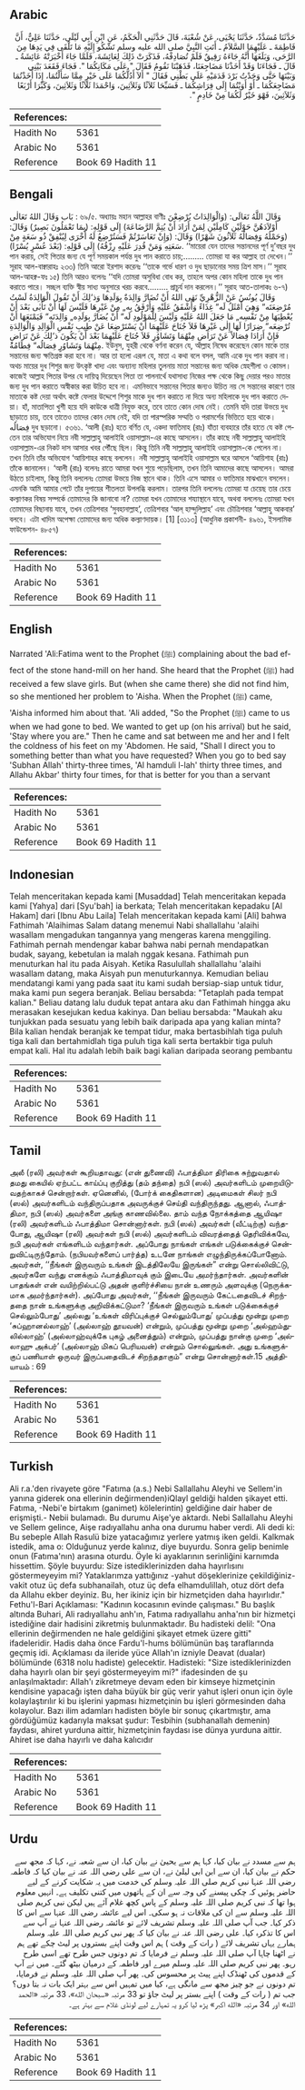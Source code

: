 ## Arabic


<div dir="rtl" lang="ar" style={{fontSize:'larger',backgroundColor:'#f8f9fa',padding:20}}>
حَدَّثَنَا مُسَدَّدٌ، حَدَّثَنَا يَحْيَى، عَنْ شُعْبَةَ، قَالَ حَدَّثَنِي الْحَكَمُ، عَنِ ابْنِ أَبِي لَيْلَى، حَدَّثَنَا عَلِيٌّ، أَنَّ فَاطِمَةَ ـ عَلَيْهِمَا السَّلاَمُ ـ أَتَتِ النَّبِيَّ صلى الله عليه وسلم تَشْكُو إِلَيْهِ مَا تَلْقَى فِي يَدِهَا مِنَ الرَّحَى، وَبَلَغَهَا أَنَّهُ جَاءَهُ رَقِيقٌ فَلَمْ تُصَادِفْهُ، فَذَكَرَتْ ذَلِكَ لِعَائِشَةَ، فَلَمَّا جَاءَ أَخْبَرَتْهُ عَائِشَةُ ـ قَالَ ـ فَجَاءَنَا وَقَدْ أَخَذْنَا مَضَاجِعَنَا، فَذَهَبْنَا نَقُومُ فَقَالَ ‏"‏ عَلَى مَكَانِكُمَا ‏"‏‏.‏ فَجَاءَ فَقَعَدَ بَيْنِي وَبَيْنَهَا حَتَّى وَجَدْتُ بَرْدَ قَدَمَيْهِ عَلَى بَطْنِي فَقَالَ ‏"‏ أَلاَ أَدُلُّكُمَا عَلَى خَيْرٍ مِمَّا سَأَلْتُمَا، إِذَا أَخَذْتُمَا مَضَاجِعَكُمَا ـ أَوْ أَوَيْتُمَا إِلَى فِرَاشِكُمَا ـ فَسَبِّحَا ثَلاَثًا وَثَلاَثِينَ، وَاحْمَدَا ثَلاَثًا وَثَلاَثِينَ، وَكَبِّرَا أَرْبَعًا وَثَلاَثِينَ، فَهْوَ خَيْرٌ لَكُمَا مِنْ خَادِمٍ ‏"‏‏.‏
</div>
<div style={{backgroundColor:'#f8f9fa',padding:20, marginBottom: 10}}><table> <thead> <tr> <th>References:</th> <th></th> </tr> </thead> <tbody><tr><td>Hadith No</td><td>5361</td></tr><tr><td>Arabic No</td><td>5361</td></tr><tr><td>Reference</td><td>Book 69 Hadith 11</td></tr></tbody></table></div>

## Bengali


<div dir="ltr" lang="bn" style={{fontSize:'larger',backgroundColor:'#f8f9fa',padding:20}}>
بَاب وَقَالَ اللهُ تَعَالٰى : ৬৯/৫. অধ্যায়ঃ মহান আল্লাহর বাণীঃ وَقَالَ اللَّهُ تَعَالَى: (وَالْوَالِدَاتُ يُرْضِعْنَ أَوْلاَدَهُنَّ حَوْلَيْنِ كَامِلَيْنِ لِمَنْ أَرَادَ أَنْ يُتِمَّ الرَّضَاعَةَ) إِلَى قَوْلِهِ: (بِمَا تَعْمَلُونَ بَصِيرٌ) وَقَالَ: (وَحَمْلُهُ وَفِصَالُهُ ثَلاَثُونَ شَهْرًا) وَقَالَ: (وَإِنْ تَعَاسَرْتُمْ فَسَتُرْضِعُ لَهُ أُخْرَى لِيُنْفِقْ ذُو سَعَةٍ مِنْ سَعَتِهِ وَمَنْ قُدِرَ عَلَيْهِ رِزْقُهُ) إِلَى قَوْلِهِ: (بَعْدَ عُسْرٍ يُسْرًا). ‘‘মায়েরা যেন তাদের সন্তানদের পূর্ণ দু’বছর দুধ পান করায়, সেই পিতার জন্য যে পূর্ণ সময়কাল পর্যন্ত দুধ পান করাতে চায়;......... তোমরা যা কর আল্লাহ তা দেখেন।’’ সূরাহ আল-বাক্বারাহঃ ২৩৩) তিনি আরো ইরশাদ করেনঃ ‘‘তাকে গর্ভে ধারণ ও দুধ ছাড়ানোর সময় ত্রিশ মাস।’’ সূরাহ আল-আহক্ব-ফঃ ১৫) তিনি আরও বলেনঃ ‘‘যদি তোমরা অসুবিধা বোধ কর, তাহলে অপর কোন মহিলা তাকে দুধ পান করাতে পারে। সচ্ছল ব্যক্তি স্বীয় সাধ্য অনুসারে খরচ করবে......... প্রাচুর্য দান করলেন।’’ সূরাহ আত-তালাকঃ ৬-৭) وَقَالَ يُونُسُ عَنْ الزُّهْرِيِّ نَهٰى اللهُ أَنْ تُضَارَّ وَالِدَةٌ بِوَلَدِهَا وَذ‘لِكَ أَنْ تَقُولَ الْوَالِدَةُ لَسْتُ مُرْضِعَتَه“ وَهِيَ أَمْثَلُ لَه“ غِذَاءً وَأَشْفَقُ عَلَيْهِ وَأَرْفَقُ بِه„ مِنْ غَيْرِهَا فَلَيْسَ لَهَا أَنْ تَأْبٰى بَعْدَ أَنْ يُعْطِيَهَا مِنْ نَفْسِه„ مَا جَعَلَ اللهُ عَلَيْهِ وَلَيْسَ لِلْمَوْلُودِ لَه“ أَنْ يُضَارَّ بِوَلَدِه„ وَالِدَتَه“ فَيَمْنَعَهَا أَنْ تُرْضِعَه“ ضِرَارًا لَهَا إِلٰى غَيْرِهَا فَلاَ جُنَاحَ عَلَيْهِمَا أَنْ يَسْتَرْضِعَا عَنْ طِيبِ نَفْسِ الْوَالِدِ وَالْوَالِدَةِ فَإِنْ أَرَادَا فِصَالاً عَنْ تَرَاضٍ مِنْهُمَا وَتَشَاوُرٍ فَلاَ جُنَاحَ عَلَيْهِمَا بَعْدَ أَنْ يَكُونَ ذ‘لِكَ عَنْ تَرَاضٍ مِنْهُمَا وَتَشَاوُرٍ فِصَالُه“ فِطَامُهُ. ইউনুস, যুহরী থেকে বর্ণনা করেন যে, আল্লাহ নিষেধ করেছেন কোন মাকে তার সন্তানের জন্য ক্ষতিগ্রস্ত করা হবে না। আর তা হলো এরূপ যে, মাতা এ কথা বলে বসল, আমি একে দুধ পান করাব না। অথচ মায়ের দুধ শিশুর জন্য উৎকৃষ্ট খাদ্য এবং অন্যান্য মহিলার তুলনায় মাতা সন্তানের জন্য অধিক স্নেহশীলা ও কোমল। কাজেই আল্লাহ পিতার উপর যে দায়িত্ব দিয়েছেন পিতা তা পালনার্থে যথাসাধ্য নিজের পক্ষ থেকে কিছু দেয়ার পরও মাতার জন্য দুধ পান করাতে অস্বীকার করা উচিত হবে না। এমনিভাবে সন্তানের পিতার জন্যও উচিত নয় সে সন্তানের কারণে তার মাতাকে কষ্ট দেয়া অর্থাৎ কষ্টে ফেলার উদ্দেশে শিশুর মাকে দুধ পান করাতে না দিয়ে অন্য মহিলাকে দুধ পান করাতে দেয়া। হাঁ, মাতাপিতা খুশী হয়ে যদি কাউকে ধাত্রী নিযুক্ত করে, তবে তাতে কোন দোষ নেই। তেমনি যদি তারা উভয়ে দুধ ছাড়াতে চায়, তবে তাতেও তাদের কোন দোষ নেই, যদি তা পারস্পরিক সম্মতি ও পরামর্শের ভিত্তিতে হয়ে থাকে। فِصَالُه দুধ ছড়ানো। ৫৩৬১. ‘আলী (রাঃ) হতে বর্ণিত যে, একদা ফাতিমাহ (রাঃ) যাঁতা ব্যবহারে তাঁর হাতে যে কষ্ট পেতেন তার অভিযোগ নিয়ে নবী সাল্লাল্লাহু আলাইহি ওয়াসাল্লাম-এর কাছে আসলেন। তাঁর কাছে নবী সাল্লাল্লাহু আলাইহি ওয়াসাল্লাম-এর নিকট দাস আসার খবর পৌঁছে ছিল। কিন্তু তিনি নবী সাল্লাল্লাহু আলাইহি ওয়াসাল্লাম-কে পেলেন না। তখন তিনি তাঁর অভিযোগ ‘আয়িশাহর কাছে বললেন। নবী সাল্লাল্লাহু আলাইহি ওয়াসাল্লাম ঘরে আসলে ‘আয়িশাহ (রাঃ) তাঁকে জানালেন। ‘আলী (রাঃ) বলেনঃ রাতে আমরা যখন শুয়ে পড়েছিলাম, তখন তিনি আমাদের কাছে আসলেন। আমরা উঠতে চাইলাম, কিন্তু তিনি বললেনঃ তোমরা উভয়ে নিজ স্থানে থাক। তিনি এসে আমার ও ফাতিমার মাঝখানে বসলেন। এমনকি আমি আমার পেটে তাঁর দুপায়ের শীতলতা উপলব্ধি করলাম। তারপর তিনি বললেনঃ তোমরা যা চেয়েছ তার চেয়ে কল্যাণকর বিষয় সম্পর্কে তোমাদের কি জানাবো না? তোমরা যখন তোমাদের শয্যাস্থানে যাবে, অথবা বললেনঃ তোমরা যখন তোমাদের বিছানায় যাবে, তখন তেত্রিশবার ‘সুবহানাল্লাহ’, তেত্রিশবার ‘আল্ হাম্দুলিল্লাহ’ এবং চৌত্রিশবার ‘আল্লাহু আকবার’ বলবে। এটা খাদিম অপেক্ষা তোমাদের জন্য অধিক কল্যাণদায়ক। [1] [৩১১৩] (আধুনিক প্রকাশনী- ৪৯৬১, ইসলামিক ফাউন্ডেশন- ৪৮৫৭)
</div>
<div style={{backgroundColor:'#f8f9fa',padding:20, marginBottom: 10}}><table> <thead> <tr> <th>References:</th> <th></th> </tr> </thead> <tbody><tr><td>Hadith No</td><td>5361</td></tr><tr><td>Arabic No</td><td>5361</td></tr><tr><td>Reference</td><td>Book 69 Hadith 11</td></tr></tbody></table></div>

## English


<div dir="ltr" lang="en" style={{fontSize:'larger',backgroundColor:'#f8f9fa',padding:20}}>
Narrated 'Ali:Fatima went to the Prophet (ﷺ) complaining about the bad effect of the stone hand-mill on her hand. She heard that the Prophet (ﷺ) had received a few slave girls. But (when she came there) she did not find him, so she mentioned her problem to 'Aisha. When the Prophet (ﷺ) came, 'Aisha informed him about that. 'Ali added, "So the Prophet (ﷺ) came to us when we had gone to bed. We wanted to get up (on his arrival) but he said, 'Stay where you are." Then he came and sat between me and her and I felt the coldness of his feet on my 'Abdomen. He said, "Shall I direct you to something better than what you have requested? When you go to bed say 'Subhan Allah' thirty-three times, 'Al hamduli l-lah' thirty three times, and Allahu Akbar' thirty four times, for that is better for you than a servant
</div>
<div style={{backgroundColor:'#f8f9fa',padding:20, marginBottom: 10}}><table> <thead> <tr> <th>References:</th> <th></th> </tr> </thead> <tbody><tr><td>Hadith No</td><td>5361</td></tr><tr><td>Arabic No</td><td>5361</td></tr><tr><td>Reference</td><td>Book 69 Hadith 11</td></tr></tbody></table></div>

## Indonesian


<div dir="ltr" lang="id" style={{fontSize:'larger',backgroundColor:'#f8f9fa',padding:20}}>
Telah menceritakan kepada kami [Musaddad] Telah menceritakan kepada kami [Yahya] dari [Syu'bah] ia berkata; Telah menceritakan kepadaku [Al Hakam] dari [Ibnu Abu Laila] Telah menceritakan kepada kami [Ali] bahwa Fathimah 'Alaihimas Salam datang menemui Nabi shallallahu 'alaihi wasallam mengadukan tangannya yang mengeras karena menggiling. Fathimah pernah mendengar kabar bahwa nabi pernah mendapatkan budak, sayang, kebetulan ia malah nggak kesana. Fathimah pun menuturkan hal itu pada Aisyah. Ketika Rasulullah shallallahu 'alaihi wasallam datang, maka Aisyah pun menuturkannya. Kemudian beliau mendatangi kami yang pada saat itu kami sudah bersiap-siap untuk tidur, maka kami pun segera beranjak. Beliau bersabda: "Tetaplah pada tempat kalian." Beliau datang lalu duduk tepat antara aku dan Fathimah hingga aku merasakan kesejukan kedua kakinya. Dan beliau bersabda: "Maukah aku tunjukkan pada sesuatu yang lebih baik daripada apa yang kalian minta? Bila kalian hendak beranjak ke tempat tidur, maka bertasbihlah tiga puluh tiga kali dan bertahmidlah tiga puluh tiga kali serta bertakbir tiga puluh empat kali. Hal itu adalah lebih baik bagi kalian daripada seorang pembantu
</div>
<div style={{backgroundColor:'#f8f9fa',padding:20, marginBottom: 10}}><table> <thead> <tr> <th>References:</th> <th></th> </tr> </thead> <tbody><tr><td>Hadith No</td><td>5361</td></tr><tr><td>Arabic No</td><td>5361</td></tr><tr><td>Reference</td><td>Book 69 Hadith 11</td></tr></tbody></table></div>

## Tamil


<div dir="ltr" lang="ta" style={{fontSize:'larger',backgroundColor:'#f8f9fa',padding:20}}>
அலீ (ரலி) அவர்கள் கூறியதாவது: (என் துணைவி) ஃபாத்திமா திரிகை சுற்றுவதால் தமது கையில் ஏற்பட்ட காய்ப்பு குறித்து (தம் தந்தை) நபி (ஸல்) அவர்களிடம் முறையிடுவதற்காகச் சென்றார்கள். ஏனெனில், (போர்க் கைதிகளான) அடிமைகள் சிலர் நபி (ஸல்) அவர்களிடம் வந்திருப்பதாக அவருக்குச் செய்தி வந்திருந்தது. ஆனால், ஃபாத்திமா, நபி (ஸல்) அவர்களை அங்கு காணவில்லை. தாம் வந்த நோக்கத்தை ஆயிஷா (ரலி) அவர்களிடம் ஃபாத்திமா சொன்னார்கள். நபி (ஸல்) அவர்கள் (வீட்டிற்கு) வந்தபோது, ஆயிஷா (ரலி) அவர்கள் நபி (ஸல்) அவர்களிடம் விவரத்தைத் தெரிவிக்கவே, நபி அவர்கள் எங்களிடம் வந்தார்கள். அப்போது நாங்கள் எங்கள் படுக்கைக்குச் சென்றுவிட்டிருந்தோம். (நபியவர்களைப் பார்த்த) உடனே நாங்கள் எழுந்திருக்கப்போனோம். அவர்கள், ‘‘நீங்கள் இருவரும் உங்கள் இடத்திலேயே இருங்கள்” என்று சொல்லிவிட்டு, அவர்களே வந்து எனக்கும் ஃபாத்திமாவுக் கும் இடையே அமர்ந்தார்கள். அவர்களின் பாதங்கள் என் வயிற்றில்பட்டு அதன் குளிர்ச்சியை நான் உணரும் அளவுக்கு (நெருக்கமாக அமர்ந்தார்கள்). அப்போது அவர்கள், ‘‘நீங்கள் இருவரும் கேட்டதைவிடச் சிறந்ததை நான் உங்களுக்கு அறிவிக்கட்டுமா? ‘நீங்கள் இருவரும் உங்கள் படுக்கைக்குச் செல்லும்போது’ அல்லது ‘உங்கள் விரிப்புக்குச் செல்லும்போது’ முப்பத்து மூன்று முறை ‘சுப்ஹானல்லாஹ்’ (அல்லாஹ் தூயவன்) என்றும், முப்பத்து மூன்று முறை ‘அல்ஹம்துலில்லாஹ்’ (அல்லாஹ்வுக்கே புகழ் அனைத்தும்) என்றும், முப்பத்து நான்கு முறை ‘அல்லாஹு அக்பர்’ (அல்லாஹ் மிகப் பெரியவன்) என்றும் சொல்லுங்கள். அது உங்களுக்குப் பணியாள் ஒருவர் இருப்பதைவிடச் சிறந்ததாகும்” என்று சொன்னார்கள்.15 அத்தியாயம் : 69
</div>
<div style={{backgroundColor:'#f8f9fa',padding:20, marginBottom: 10}}><table> <thead> <tr> <th>References:</th> <th></th> </tr> </thead> <tbody><tr><td>Hadith No</td><td>5361</td></tr><tr><td>Arabic No</td><td>5361</td></tr><tr><td>Reference</td><td>Book 69 Hadith 11</td></tr></tbody></table></div>

## Turkish


<div dir="ltr" lang="tr" style={{fontSize:'larger',backgroundColor:'#f8f9fa',padding:20}}>
Ali r.a.'den rivayete göre "Fatıma (a.s.) Nebi Sallallahu Aleyhi ve Sellem'in yanına giderek ona ellerinin değirmenden)iQlayl geldiği halden şikayet etti. Fatıma, -Nebi'e birtakım (ganimet) kölelerintin) geldiğine dair haber de erişmişti.- Nebii bulamadı. Bu durumu Aişe'ye aktardı. Nebi Sallallahu Aleyhi ve Sellem gelince, Aişe radıyallahu anha ona durumu haber verdi. Ali dedi ki: Bu sebeple Allah Rasulü bize yatacağımız yerlere yatmış iken geldi. Kalkmak istedik, ama o: Olduğunuz yerde kalınız, diye buyurdu. Sonra gelip benimle onun (Fatıma'nın) arasına oturdu. Öyle ki ayaklarının serinliğini karnımda hissettim. Şöyle buyurdu: Size istediklerinizden daha hayırlısını göstermeyeyim mi? Yataklarımza yattığınız -yahut döşeklerinize çekildiğiniz- vakit otuz üç defa subhanailah, otuz üç defa elhamdulillah, otuz dört defa da Allahu ekber deyiniz. Bu, her ikiniz için bir hizmetçiden daha hayırlıdır." Fethu'l-Bari Açıklaması: "Kadının kocasının evinde çalışması." Bu başlık altında Buhari, Ali radıyallahu anh'ın, Fatıma radıyallahu anha'nın bir hizmetçi istediğine dair hadisini zikretmiş bulunmaktadır. Bu hadisteki delil: "Ona ellerinin değirmenden ne hale geldiğini şikayet etmek üzere gitti" ifadeleridir. Hadis daha önce Fardu'l-hums bölümünün baş taraflarında geçmiş idi. Açıklaması da ileride yüce Allah'ın izniyle Deavat (dualar) bölümünde (6318 nolu hadiste) gelecektir. Hadisteki: "Size istediklerinizden daha hayırlı olan bir şeyi göstermeyeyim mi?" ifadesinden de şu anlaşılmaktadır: Allah'ı zikretmeye devam eden bir kimseye hizmetçinin kendisine yapacağı işten daha büyük bir güç verir yahut işleri onun için öyle kolaylaştırılır ki bu işlerini yapması hizmetçinin bu işleri görmesinden daha kolayolur. Bazı ilim adamları hadisten böyle bir sonuç çıkartmıştır, ama gördüğümüz kadarıyla maksat şudur: Tesbihin (subhanallah demenin) faydası, ahiret yurduna aittir, hizmetçinin faydası ise dünya yurduna aittir. Ahiret ise daha hayırlı ve daha kalıcıdır
</div>
<div style={{backgroundColor:'#f8f9fa',padding:20, marginBottom: 10}}><table> <thead> <tr> <th>References:</th> <th></th> </tr> </thead> <tbody><tr><td>Hadith No</td><td>5361</td></tr><tr><td>Arabic No</td><td>5361</td></tr><tr><td>Reference</td><td>Book 69 Hadith 11</td></tr></tbody></table></div>

## Urdu


<div dir="rtl" lang="ur" style={{fontSize:'larger',backgroundColor:'#f8f9fa',padding:20}}>
ہم سے مسدد نے بیان کیا، کہا ہم سے یحییٰ نے بیان کیا، ان سے شعبہ نے، کہا کہ مجھ سے حکم نے بیان کیا، ان سے ابن ابی لیلیٰ نے، ان سے علی رضی اللہ عنہ نے بیان کیا کہ فاطمہ رضی اللہ عنہا نبی کریم صلی اللہ علیہ وسلم کی خدمت میں یہ شکایت کرنے کے لیے حاضر ہوئیں کہ چکی پیسنے کی وجہ سے ان کے ہاتھوں میں کتنی تکلیف ہے۔ انہیں معلوم ہوا تھا کہ نبی کریم صلی اللہ علیہ وسلم کے پاس کچھ غلام آئے ہیں لیکن نبی کریم صلی اللہ علیہ وسلم سے ان کی ملاقات نہ ہو سکی۔ اس لیے عائشہ رضی اللہ عنہا سے اس کا ذکر کیا۔ جب آپ صلی اللہ علیہ وسلم تشریف لائے تو عائشہ رضی اللہ عنہا نے آپ سے اس کا تذکرہ کیا۔ علی رضی اللہ عنہ نے بیان کیا کہ پھر نبی کریم صلی اللہ علیہ وسلم ہمارے یہاں تشریف لائے ( رات کے وقت ) ہم اس وقت اپنے بستروں پر لیٹ چکے تھے ہم نے اٹھنا چاہا آپ صلی اللہ علیہ وسلم نے فرمایا کہ تم دونوں جس طرح تھے اسی طرح رہو۔ پھر نبی کریم صلی اللہ علیہ وسلم میرے اور فاطمہ کے درمیان بیٹھ گئے۔ میں نے آپ کے قدموں کی ٹھنڈک اپنے پیٹ پر محسوس کی۔ پھر آپ صلی اللہ علیہ وسلم نے فرمایا، تم دونوں نے جو چیز مجھ سے مانگی ہے، کیا میں تمہیں اس سے بہتر ایک بات نہ بتا دوں؟ جب تم ( رات کے وقت ) اپنے بستر پر لیٹ جاؤ تو 33 مرتبہ «سبحان الله»،‏‏‏‏ 33 مرتبہ «الحمد الله» اور 34 مرتبہ «الله اكبر» پڑھ لیا کرو یہ تمہارے لیے لونڈی غلام سے بہتر ہے۔
</div>
<div style={{backgroundColor:'#f8f9fa',padding:20, marginBottom: 10}}><table> <thead> <tr> <th>References:</th> <th></th> </tr> </thead> <tbody><tr><td>Hadith No</td><td>5361</td></tr><tr><td>Arabic No</td><td>5361</td></tr><tr><td>Reference</td><td>Book 69 Hadith 11</td></tr></tbody></table></div>